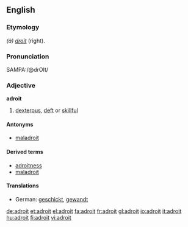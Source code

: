 ==English==

===Etymology===
{{F.}} ''(à) [[droit]]'' (right).

===Pronunciation===
{{US}} SAMPA:/@drOIt/

===Adjective===
'''adroit'''
#[[dexterous]], [[deft]] or [[skillful]]

====Antonyms====
*[[maladroit]]

====Derived terms====
*[[adroitness]]
*[[maladroit]]

====Translations====
*German: [[geschickt]], [[gewandt]]

[[de:adroit]]
[[et:adroit]]
[[el:adroit]]
[[fa:adroit]]
[[fr:adroit]]
[[gl:adroit]]
[[io:adroit]]
[[it:adroit]]
[[hu:adroit]]
[[fi:adroit]]
[[vi:adroit]]